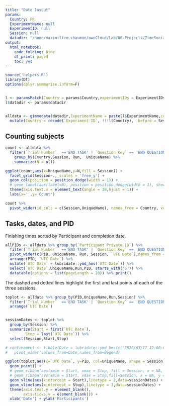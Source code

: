 ```yaml
---
title: "Date layout"
params:
  Country: FR
  ExperimentName: null
  ExperimentID: null
  Session: null    
  datadir: '/home/maximilien.chaumon/ownCloud/Lab/00-Projects/TimeSocialDistancing/DATA'
output:
  html_notebook:
    code_folding: hide
    df_print: paged
    toc: yes
---
```




```r
source('helpers.R')
library(DT)
options(dplyr.summarise.inform=F)


l <- paramsMatch(Country = params$Country,experimentIDs = ExperimentIDs)
l$datadir <- params$datadir


alldata <- gimmedata(datadir,ExperimentName = paste(l$ExperimentName,collapse = '|'), verbose = F, progress = F) %>%
  mutate(Country = recode(`Experiment ID`, !!!l$Country), .before = Session)
```

## Counting subjects
```r
count <- alldata %>% 
  filter(`Trial Number`  =='END TASK' | `Question Key` == 'END QUESTIONNAIRE') %>%
    group_by(Country,Session, Run,  UniqueName) %>%
    summarize(N = n())

ggplot(count,aes(x=UniqueName,y=N,fill = Session)) +
  facet_grid(Session~., scales = 'free_y') +
  geom_col(position = position_dodge(width = 1)) +
  # geom_label(aes(label=N), position = position_dodge(width = 1), show.legend = F) +
  theme(axis.text.x = element_text(angle = 30,hjust = 1)) +
  labs(x='',y='Count')
```

```r
count %>%
  pivot_wider(id_cols = c(Session,UniqueName), names_from = Country, values_from=N) 
```

## Tasks, dates, and PID

Finishing times sorted by Participant and completion date.

```r

allPIDs <- alldata %>% group_by(`Participant Private ID`) %>%
  filter(`Trial Number`  =='END TASK' | `Question Key` == 'END QUESTIONNAIRE') %>%
  pivot_wider(c(PID, UniqueName, Run, Session, `UTC Date`),names_from = Session, values_from = `Participant Private ID`, values_fn = function(x){paste(x,collapse=' ')}) %>%
  arrange(PID, `UTC Date`) %>%
  mutate(`UTC Date` = lubridate::ymd_hms(`UTC Date`)) %>%
  select(`UTC Date`,UniqueName,Run,PID, starts_with('S')) %>%
  datatable(options = list(pageLength = 20)) %>% print()
```


The dashed and dotted lines highlight the first and last points of each of the three sessions.

```r
toplot <- alldata %>% group_by(PID,UniqueName,Run,Session) %>%
  filter(`Trial Number`  =='END TASK' | `Question Key` == 'END QUESTIONNAIRE') %>%
  arrange(`UTC Date`) 


sessionDates <- toplot %>%
  group_by(Session) %>%
  summarize(Start = first(`UTC Date`),
         Stop = last(`UTC Date`)) %>%
  select(Session,Start,Stop)

# confinement <- tibble(Date = lubridate::ymd_hms(c('2020/03/17 12:00:00','2020/05/11 23:59:59','2020/10/30 00:00:00', '2020/12/15 23:59:59'),tz = 'CET'), Session = c(1,1,2,2), Begend = c('Start','Stop','Start','Stop')) %>%
#   pivot_wider(values_from=Date,names_from=Begend)

ggplot(toplot,aes(x=`UTC Date`, y=PID, col=UniqueName, shape = Session)) +
  geom_point() +
  # geom_ribbon(aes(xmin = Start, xmax = Stop, fill = Session, x = NA, y = NA, col = NA, shape = NA), data=sessionDates) +
  # geom_ribbon(aes(xmin = Start, xmax = Stop,fill=Session, x = NA, y = NA, col = NA, shape = NA), data=confinement) +
  geom_vline(aes(xintercept = Start),linetype = 2,data=sessionDates) +
  geom_vline(aes(xintercept = Stop),linetype = 3,data=sessionDates) +
  theme(axis.text.y = element_blank(),
        axis.ticks.y = element_blank()) +
  xlab('Date') + ylab('Participants')
```

